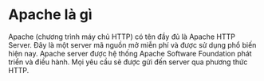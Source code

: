 # Apache là gì

Apache (chương trình máy chủ HTTP) có tên đầy đủ là Apache HTTP Server. Đây là một server mã nguồn mở miễn phí và được sử dụng phổ biến hiện nay. Apache server được hệ thống Apache Software Foundation phát triển và điều hành. Mọi yêu cầu sẽ được gửi đến server qua phương thức HTTP.
